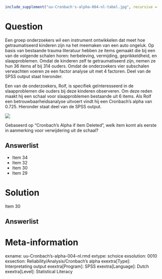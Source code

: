 ```r
include_supplement("uu-Cronbach's-alpha-004-nl-tabel.jpg", recursive = TRUE)
```


Question
========
  
Een groep onderzoekers wil een instrument ontwikkelen dat meet hoe getraumatiseerd kinderen zijn na het meemaken van een auto ongeluk. Op basis van bestaande trauma literatuur hebben ze items gemaakt die bij een van de volgende schalen horen: herbeleving, vermijding, geprikkeldheid, en slaapproblemen. Omdat de kinderen zelf te getraumatiseerd zijn, nemen ze hun 36 items af bij 314 ouders.  Omdat de onderzoekers vier subschalen verwachten voeren ze een factor analyse uit met 4 factoren. Deel van de SPSS output staat hieronder.

Een van de onderzoekers, Rolf, is specifiek geïnteresseerd in de slaapproblemen die ouders bij deze kinderen observeren. Om deze reden maakt hij een schaal voor slaapproblemen bestaande uit 6 items. Als Rolf een betrouwbaarheidsanalyse uitvoert vindt hij een Cronbach’s alpha van 0.725. Hieronder staat deel van de SPSS output. 

![](uu-Cronbach's-alpha-004-nl-tabel.jpg)

Gebaseerd op “Cronbach’s Alpha if item Deleted”, welk item komt als eerste in aanmerking voor verwijdering uit de schaal? 

Answerlist
----------
* Item 34
* Item 32
* Item 30
* Item 29


Solution
========
  
Item 30

Answerlist
----------



Meta-information
================
exname: uu-Cronbach's-alpha-004-nl.rmd
extype: schoice
exsolution: 0010
exsection: Reliability/Analysis/Cronbach's alpha
exextra[Type]: Interpretating output
exextra[Program]: SPSS
exextra[Language]: Dutch
exextra[Level]: Statistical Literacy

